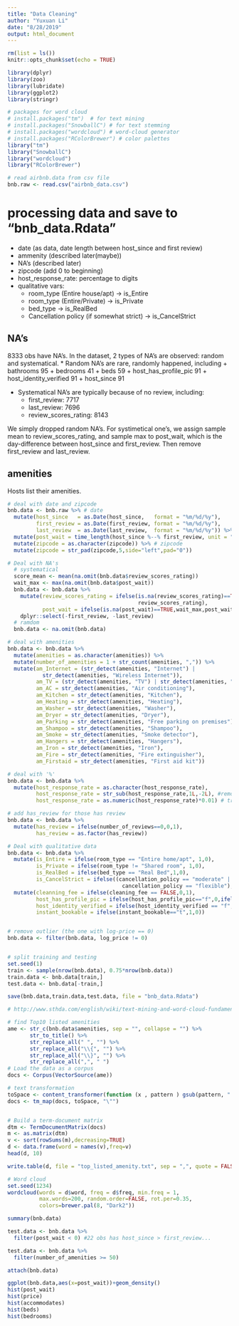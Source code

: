 ---
title: "Data Cleaning"
author: "Yuxuan Li"
date: "8/28/2019"
output: html_document
---

```{r setup, include=FALSE}
rm(list = ls())
knitr::opts_chunk$set(echo = TRUE)

library(dplyr)
library(zoo)
library(lubridate)
library(ggplot2)
library(stringr)

# packages for word cloud
# install.packages("tm")  # for text mining
# install.packages("SnowballC") # for text stemming
# install.packages("wordcloud") # word-cloud generator 
# install.packages("RColorBrewer") # color palettes
library("tm")
library("SnowballC")
library("wordcloud")
library("RColorBrewer")

# read airbnb.data from csv file
bnb.raw <- read.csv("airbnb_data.csv") 
```

# processing data and save to "bnb_data.Rdata"
* date (as data, date length between host_since and first review)
* ammenity (described later(maybe))
* NA's (described later)
* zipcode (add 0 to beginning)
* host_response_rate: percentage to digits
* qualitative vars:
  + room_type (Entire house/apt) -> is_Entire
  + room_type (Entire/Private) -> is_Private
  + bed_type -> is_RealBed 
  + Cancellation policy (if somewhat strict) -> is_CancelStrict
  
## NA's 
8333 obs have NA's. In the dataset, 2 types of NA's are observed: random and systematical.
* Random NA's are rare, randomly happened, including
  + bathrooms 95
  + bedrooms 41
  + beds 59
  + host_has_profile_pic 91
  + host_identity_verified 91
  + host_since 91
  
* Systematical NA's are typically because of no review, including:
  + first_review: 7717
  + last_review: 7696
  + review_scores_rating: 8143

We simply dropped random NA's. For systimetical one's, we assign sample mean to review_scores_rating, and sample max to post_wait, which is the day-difference between host_since and first_review. Then remove first_review and last_review. 
  
## amenities

Hosts list their amenities. 

```{r readdata}
# deal with date and zipcode
bnb.data <- bnb.raw %>% # date
  mutate(host_since   = as.Date(host_since,   format = "%m/%d/%y"),
         first_review = as.Date(first_review, format = "%m/%d/%y"),
         last_review  = as.Date(last_review,  format = "%m/%d/%y")) %>%
  mutate(post_wait = time_length(host_since %--% first_review, unit = "day")) %>%
  mutate(zipcode = as.character(zipcode)) %>% # zipcode
  mutate(zipcode = str_pad(zipcode,5,side="left",pad="0"))

# Deal with NA's
  # systematical
  score_mean <- mean(na.omit(bnb.data$review_scores_rating))
  wait_max <- max(na.omit(bnb.data$post_wait))
  bnb.data <- bnb.data %>%
    mutate(review_scores_rating = ifelse(is.na(review_scores_rating)==TRUE,score_mean,
                                         review_scores_rating),
           post_wait = ifelse(is.na(post_wait)==TRUE,wait_max,post_wait)) %>%
    dplyr::select(-first_review, -last_review)
  # ramdom
  bnb.data <- na.omit(bnb.data)

# deal with amenities
bnb.data <- bnb.data %>%
  mutate(amenities = as.character(amenities)) %>%
  mutate(number_of_amenities = 1 + str_count(amenities, ",")) %>%
  mutate(am_Internet = (str_detect(amenities, "Internet") | 
           str_detect(amenities, "Wireless Internet")),
         am_TV = (str_detect(amenities, "TV") | str_detect(amenities, "Cable TV")),
         am_AC = str_detect(amenities, "Air conditioning"),
         am_Kitchen = str_detect(amenities, "Kitchen"),
         am_Heating = str_detect(amenities, "Heating"),
         am_Washer = str_detect(amenities, "Washer"),
         am_Dryer = str_detect(amenities, "Dryer"),
         am_Parking = str_detect(amenities, "Free parking on premises"),
         am_Shampoo = str_detect(amenities, "Shampoo"),
         am_Smoke = str_detect(amenities, "Smoke detector"),
         am_Hangers = str_detect(amenities, "Hangers"),
         am_Iron = str_detect(amenities, "Iron"),
         am_Fire = str_detect(amenities, "Fire extinguisher"),
         am_Firstaid = str_detect(amenities, "First aid kit"))

# deal with '%'
bnb.data <- bnb.data %>%
  mutate(host_response_rate = as.character(host_response_rate),
         host_response_rate = str_sub(host_response_rate,1L,-2L), #remove "%"
         host_response_rate = as.numeric(host_response_rate)*0.01) # trans to digit

# add has_review for those has review
bnb.data <- bnb.data %>%
  mutate(has_review = ifelse(number_of_reviews==0,0,1),
         has_review = as.factor(has_review))

# Deal with qualitative data
bnb.data <- bnb.data %>%
  mutate(is_Entire = ifelse(room_type == "Entire home/apt", 1,0),
         is_Private = ifelse(room_type != "Shared room", 1,0),
         is_RealBed = ifelse(bed_type == "Real Bed",1,0),
         is_CancelStrict = ifelse((cancellation_policy == "moderate" | 
                                    cancellation_policy == "flexible"),0,1)) %>%
  mutate(cleanning_fee = ifelse(cleaning_fee == FALSE,0,1),
         host_has_profile_pic = ifelse(host_has_profile_pic=="f",0,ifelse(host_has_profile_pic == "t",1, NA)),
         host_identity_verified = ifelse(host_identity_verified == "f",0,ifelse(host_identity_verified=="t",1,host_identity_verified)),
         instant_bookable = ifelse(instant_bookable=="t",1,0))


# remove outlier (the one with log-price == 0)
bnb.data <- filter(bnb.data, log_price != 0)


# split training and testing
set.seed(1)
train <- sample(nrow(bnb.data), 0.75*nrow(bnb.data))
train.data <- bnb.data[train,]
test.data <- bnb.data[-train,] 

save(bnb.data,train.data,test.data, file = "bnb_data.Rdata")

```

```{r amme}
# http://www.sthda.com/english/wiki/text-mining-and-word-cloud-fundamentals-in-r-5-simple-steps-you-should-know 

# find Top10 listed amenities
ame <- str_c(bnb.data$amenities, sep = "", collapse = "") %>%
       str_to_title() %>%
       str_replace_all(" ", "") %>%
       str_replace_all("\\{", "") %>%
       str_replace_all("\\}", "") %>%
       str_replace_all(",", " ")
# Load the data as a corpus
docs <- Corpus(VectorSource(ame))

# text transformation
toSpace <- content_transformer(function (x , pattern ) gsub(pattern, " ", x))
docs <- tm_map(docs, toSpace, "\"")


# Build a term-document matrix
dtm <- TermDocumentMatrix(docs)
m <- as.matrix(dtm)
v <- sort(rowSums(m),decreasing=TRUE)
d <- data.frame(word = names(v),freq=v)
head(d, 10)

write.table(d, file = "top_listed_amenity.txt", sep = ",", quote = FALSE, row.names = F)

# Word cloud
set.seed(1234)
wordcloud(words = d$word, freq = d$freq, min.freq = 1,
          max.words=200, random.order=FALSE, rot.per=0.35, 
          colors=brewer.pal(8, "Dark2"))
```

```{r summ}

summary(bnb.data)

test.data <- bnb.data %>%
  filter(post_wait < 0) #22 obs has host_since > first_review...

test.data <- bnb.data %>%
  filter(number_of_amenities >= 50)
```



```{r data vis}

attach(bnb.data)

ggplot(bnb.data,aes(x=post_wait))+geom_density()
hist(post_wait)
hist(price)
hist(accommodates)
hist(beds)
hist(bedrooms)

```